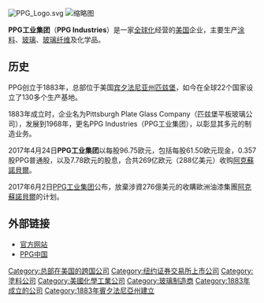 [[File:PPG_Logo.svg|thumb]]
[[File:Pittsburgh-pennsylvania-ppg-place-2007.jpg|缩略图]]

'''PPG工业集团'''（'''PPG Industries'''）是一家[[全球化|全球化]]经营的[[美国|美国]]企业，主要生产[[涂料|涂料]]、[[玻璃|玻璃]]、[[玻璃纤维|玻璃纤维]]及化学品。

== 历史 ==
PPG创立于1883年，总部位于美国[[宾夕法尼亚州|宾夕法尼亚州]][[匹兹堡|匹兹堡]]，如今在全球22个国家设立了130多个生产基地。

1883年成立时，企业名为Pittsburgh Plate Glass Company（匹兹堡平板玻璃公司），发展到1968年，更名PPG Industries（PPG工业集团），以彰显其多元的制造业务。

2017年4月24日'''PPG工业集团'''以每股96.75欧元，包括每股61.50欧元现金，0.357股PPG普通股，以及7.78欧元的股息，合共269亿欧元（288亿美元）收购[[阿克蘇諾貝爾|阿克蘇諾貝爾]]。

2017年6月2日[[PPG工业集团|PPG工业集团]]公布，放棄涉資276億美元的收購歐洲油漆集團[[阿克蘇諾貝爾|阿克蘇諾貝爾]]的计划。

== 外部链接 ==
* [http://corporate.ppg.com/ 官方网站]{{Wayback|url=http://corporate.ppg.com/ |date=20180825011355 }}
* [https://web.archive.org/web/20140330171825/http://www.ppg.com/location/china/zhchs/Pages/default.aspx PPG中国]

{{玻璃制造商和品牌}}
{{Authority control}}
[[Category:总部在美国的跨国公司|Category:总部在美国的跨国公司]]
[[Category:纽约证券交易所上市公司|Category:纽约证券交易所上市公司]]
[[Category:塗料公司|Category:塗料公司]]
[[Category:美國化學工業公司|Category:美國化學工業公司]]
[[Category:玻璃制造商|Category:玻璃制造商]]
[[Category:1883年成立的公司|Category:1883年成立的公司]]
[[Category:1883年賓夕法尼亞州建立|Category:1883年賓夕法尼亞州建立]]